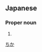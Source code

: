 ==Japanese==
{{ja-kanjitab|千|花}}

===Proper noun===
{{ja-pos|proper|ちか}}

# {{given name|female|lang=ja}}

[[Category:Japanese female given names|ちか]]